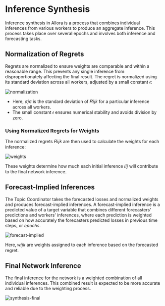 # Inference Synthesis

Inference synthesis in Allora is a process that combines individual inferences from various workers to produce an aggregate inference. This process takes place over several epochs and involves both inference and forecasting tasks.

## Normalization of Regrets

Regrets are normalized to ensure weights are comparable and within a reasonable range.
This prevents any single inference from disproportionately affecting the final result.
The regret is normalized using its standard deviation across all workers, adjusted by a small constant 𝜖:

![normalization](/normalization-of-regrets.png)

- Here, 𝜎𝑗σ is the standard deviation of 𝑅𝑖𝑗𝑘 for a particular inference across all workers.
- The small constant 𝜖 ensures numerical stability and avoids division by zero.

### Using Normalized Regrets for Weights

The normalized regrets 𝑅𝑖𝑗𝑘 are then used to calculate the weights for each inference:

![weights](/weights.png)

These weights determine how much each initial inference 𝐼𝑖𝑗 will contribute to the final network inference.

## Forecast-Implied Inferences

The Topic Coordinator takes the forecasted losses and normalized weights and produces forecast-implied inferences. A forecast-implied inference is a predicted value of a target variable that combines different 
forecasters' predictions and workers' inferences, where each prediction is weighted based on how accurately the forecasters predicted losses in previous time steps, or _epochs_. 

![forecast-implied](/forecast-implied.png)

Here, 𝑤𝑖𝑗𝑘 are weights assigned to each inference based on the forecasted regret.

## Final Network Inference

The final inference for the network is a weighted combination of all individual inferences.
This combined result is expected to be more accurate and reliable due to the weighting process.

![synthesis-final](/synthesis-final.png)

